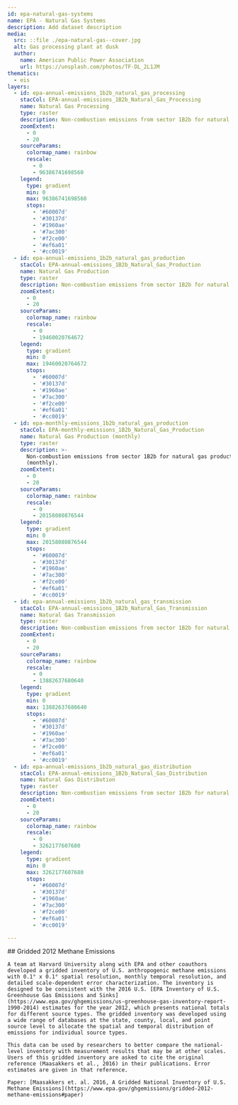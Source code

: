 ```yaml
---
id: epa-natural-gas-systems
name: EPA - Natural Gas Systems
description: Add dataset description
media:
  src: ::file ./epa-natural-gas--cover.jpg
  alt: Gas processing plant at dusk
  author:
    name: American Public Power Association
    url: https://unsplash.com/photos/TF-DL_2L1JM
thematics:
  - eis
layers:
  - id: epa-annual-emissions_1b2b_natural_gas_processing
    stacCol: EPA-annual-emissions_1B2b_Natural_Gas_Processing
    name: Natural Gas Processing
    type: raster
    description: Non-combustion emissions from sector 1B2b for natural gas processing.
    zoomExtent:
      - 0
      - 20
    sourceParams:
      colormap_name: rainbow
      rescale:
        - 0
        - 96386741698560
    legend:
      type: gradient
      min: 0
      max: 96386741698560
      stops:
        - '#60007d'
        - '#30137d'
        - '#1960ae'
        - '#7ac300'
        - '#f2ce00'
        - '#ef6a01'
        - '#cc0019'
  - id: epa-annual-emissions_1b2b_natural_gas_production
    stacCol: EPA-annual-emissions_1B2b_Natural_Gas_Production
    name: Natural Gas Production
    type: raster
    description: Non-combustion emissions from sector 1B2b for natural gas production.
    zoomExtent:
      - 0
      - 20
    sourceParams:
      colormap_name: rainbow
      rescale:
        - 0
        - 19460020764672
    legend:
      type: gradient
      min: 0
      max: 19460020764672
      stops:
        - '#60007d'
        - '#30137d'
        - '#1960ae'
        - '#7ac300'
        - '#f2ce00'
        - '#ef6a01'
        - '#cc0019'
  - id: epa-monthly-emissions_1b2b_natural_gas_production
    stacCol: EPA-monthly-emissions_1B2b_Natural_Gas_Production
    name: Natural Gas Production (monthly)
    type: raster
    description: >-
      Non-combustion emissions from sector 1B2b for natural gas production
      (monthly).
    zoomExtent:
      - 0
      - 20
    sourceParams:
      colormap_name: rainbow
      rescale:
        - 0
        - 20158080876544
    legend:
      type: gradient
      min: 0
      max: 20158080876544
      stops:
        - '#60007d'
        - '#30137d'
        - '#1960ae'
        - '#7ac300'
        - '#f2ce00'
        - '#ef6a01'
        - '#cc0019'
  - id: epa-annual-emissions_1b2b_natural_gas_transmission
    stacCol: EPA-annual-emissions_1B2b_Natural_Gas_Transmission
    name: Natural Gas Transmission
    type: raster
    description: Non-combustion emissions from sector 1B2b for natural gas transmission.
    zoomExtent:
      - 0
      - 20
    sourceParams:
      colormap_name: rainbow
      rescale:
        - 0
        - 13882637680640
    legend:
      type: gradient
      min: 0
      max: 13882637680640
      stops:
        - '#60007d'
        - '#30137d'
        - '#1960ae'
        - '#7ac300'
        - '#f2ce00'
        - '#ef6a01'
        - '#cc0019'
  - id: epa-annual-emissions_1b2b_natural_gas_distribution
    stacCol: EPA-annual-emissions_1B2b_Natural_Gas_Distribution
    name: Natural Gas Distribution
    type: raster
    description: Non-combustion emissions from sector 1B2b for natural gas distribution.
    zoomExtent:
      - 0
      - 20
    sourceParams:
      colormap_name: rainbow
      rescale:
        - 0
        - 3262177607680
    legend:
      type: gradient
      min: 0
      max: 3262177607680
      stops:
        - '#60007d'
        - '#30137d'
        - '#1960ae'
        - '#7ac300'
        - '#f2ce00'
        - '#ef6a01'
        - '#cc0019'

---
```


<Block>
  <Prose>
    ## Gridded 2012 Methane Emissions

    A team at Harvard University along with EPA and other coauthors developed a gridded inventory of U.S. anthropogenic methane emissions with 0.1° x 0.1° spatial resolution, monthly temporal resolution, and detailed scale-dependent error characterization. The inventory is designed to be consistent with the 2016 U.S. [EPA Inventory of U.S. Greenhouse Gas Emissions and Sinks](https://www.epa.gov/ghgemissions/us-greenhouse-gas-inventory-report-1990-2014) estimates for the year 2012, which presents national totals for different source types. The gridded inventory was developed using a wide range of databases at the state, county, local, and point source level to allocate the spatial and temporal distribution of emissions for individual source types.

    This data can be used by researchers to better compare the national-level inventory with measurement results that may be at other scales. Users of this gridded inventory are asked to cite the original reference (Maasakkers et al., 2016) in their publications. Error estimates are given in that reference.

    Paper: [Maasakkers et. al. 2016, A Gridded National Inventory of U.S. Methane Emissions](https://www.epa.gov/ghgemissions/gridded-2012-methane-emissions#paper)

  </Prose>
</Block>